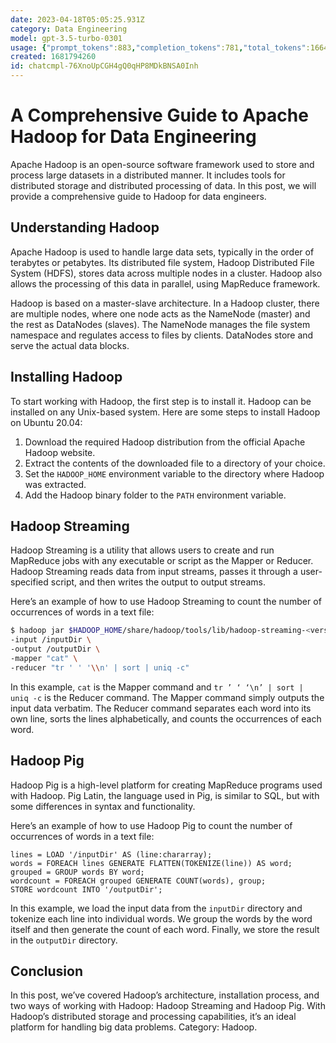 ```yaml
---
date: 2023-04-18T05:05:25.931Z
category: Data Engineering
model: gpt-3.5-turbo-0301
usage: {"prompt_tokens":883,"completion_tokens":781,"total_tokens":1664}
created: 1681794260
id: chatcmpl-76XnoUpCGH4gQ0qHP8MDkBNSA0Inh
---
```


# A Comprehensive Guide to Apache Hadoop for Data Engineering

Apache Hadoop is an open-source software framework used to store and process large datasets in a distributed manner. It includes tools for distributed storage and distributed processing of data. In this post, we will provide a comprehensive guide to Hadoop for data engineers.

## Understanding Hadoop

Apache Hadoop is used to handle large data sets, typically in the order of terabytes or petabytes. Its distributed file system, Hadoop Distributed File System (HDFS), stores data across multiple nodes in a cluster. Hadoop also allows the processing of this data in parallel, using MapReduce framework.

Hadoop is based on a master-slave architecture. In a Hadoop cluster, there are multiple nodes, where one node acts as the NameNode (master) and the rest as DataNodes (slaves). The NameNode manages the file system namespace and regulates access to files by clients. DataNodes store and serve the actual data blocks.

## Installing Hadoop

To start working with Hadoop, the first step is to install it. Hadoop can be installed on any Unix-based system. Here are some steps to install Hadoop on Ubuntu 20.04:

1. Download the required Hadoop distribution from the official Apache Hadoop website.
2. Extract the contents of the downloaded file to a directory of your choice.
3. Set the `HADOOP_HOME` environment variable to the directory where Hadoop was extracted.
4. Add the Hadoop binary folder to the `PATH` environment variable.


## Hadoop Streaming

Hadoop Streaming is a utility that allows users to create and run MapReduce jobs with any executable or script as the Mapper or Reducer. Hadoop Streaming reads data from input streams, passes it through a user-specified script, and then writes the output to output streams.

Here’s an example of how to use Hadoop Streaming to count the number of occurrences of words in a text file:

```bash
$ hadoop jar $HADOOP_HOME/share/hadoop/tools/lib/hadoop-streaming-<version>.jar \
-input /inputDir \
-output /outputDir \
-mapper "cat" \
-reducer "tr ' ' '\\n' | sort | uniq -c"
```

In this example, `cat` is the Mapper command and `tr ’ ‘ ‘\n’ | sort | uniq -c` is the Reducer command. The Mapper command simply outputs the input data verbatim. The Reducer command separates each word into its own line, sorts the lines alphabetically, and counts the occurrences of each word.

## Hadoop Pig

Hadoop Pig is a high-level platform for creating MapReduce programs used with Hadoop. Pig Latin, the language used in Pig, is similar to SQL, but with some differences in syntax and functionality.

Here’s an example of how to use Hadoop Pig to count the number of occurrences of words in a text file:

```piglatin
lines = LOAD '/inputDir' AS (line:chararray);
words = FOREACH lines GENERATE FLATTEN(TOKENIZE(line)) AS word;
grouped = GROUP words BY word;
wordcount = FOREACH grouped GENERATE COUNT(words), group;
STORE wordcount INTO '/outputDir';
```

In this example, we load the input data from the `inputDir` directory and tokenize each line into individual words. We group the words by the word itself and then generate the count of each word. Finally, we store the result in the `outputDir` directory.

## Conclusion

In this post, we’ve covered Hadoop’s architecture, installation process, and two ways of working with Hadoop: Hadoop Streaming and Hadoop Pig. With Hadoop’s distributed storage and processing capabilities, it’s an ideal platform for handling big data problems. Category: Hadoop.